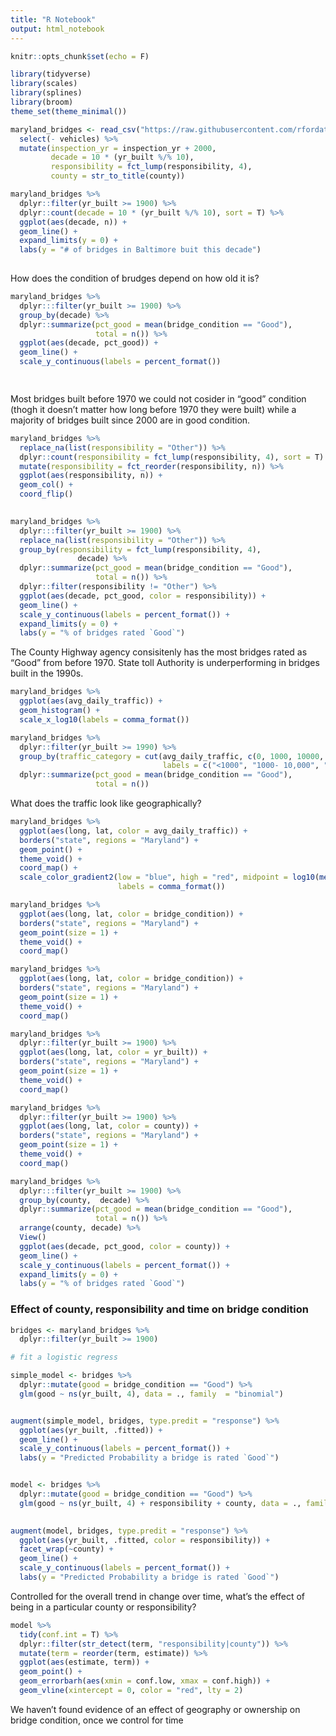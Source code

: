 ```yaml
---
title: "R Notebook"
output: html_notebook
---
```


```r
knitr::opts_chunk$set(echo = F)

```



```r
library(tidyverse)
library(scales)
library(splines)
library(broom)
theme_set(theme_minimal())

maryland_bridges <- read_csv("https://raw.githubusercontent.com/rfordatascience/tidytuesday/master/data/2018-11-27/baltimore_bridges.csv") %>%
  select(- vehicles) %>%
  mutate(inspection_yr = inspection_yr + 2000,
         decade = 10 * (yr_built %/% 10),
         responsibility = fct_lump(responsibility, 4),
         county = str_to_title(county))

```

```r

maryland_bridges %>%
  dplyr::filter(yr_built >= 1900) %>%
  dplyr::count(decade = 10 * (yr_built %/% 10), sort = T) %>%
  ggplot(aes(decade, n)) +
  geom_line() +
  expand_limits(y = 0) +
  labs(y = "# of bridges in Baltimore buit this decade")
    


```



How does the condition of brudges depend on how old it is?


```r

maryland_bridges %>% 
  dplyr:::filter(yr_built >= 1900) %>%
  group_by(decade) %>%
  dplyr::summarize(pct_good = mean(bridge_condition == "Good"),
                   total = n()) %>%
  ggplot(aes(decade, pct_good)) +
  geom_line() +
  scale_y_continuous(labels = percent_format())
  



```





Most bridges built before 1970 we could not cosider in "good" condition (thogh it doesn't matter how long before 1970 they were built) while a majority of bridges built since 2000 are in good condition. 


```r
maryland_bridges %>%
  replace_na(list(responsibility = "Other")) %>%
  dplyr::count(responsibility = fct_lump(responsibility, 4), sort = T) %>%
  mutate(responsibility = fct_reorder(responsibility, n)) %>%
  ggplot(aes(responsibility, n)) +
  geom_col() +
  coord_flip()
  
```



```r
maryland_bridges %>%
  dplyr:::filter(yr_built >= 1900) %>%
  replace_na(list(responsibility = "Other")) %>%
  group_by(responsibility = fct_lump(responsibility, 4),
               decade) %>%
  dplyr::summarize(pct_good = mean(bridge_condition == "Good"),
                   total = n()) %>%
  dplyr::filter(responsibility != "Other") %>%
  ggplot(aes(decade, pct_good, color = responsibility)) +
  geom_line() +
  scale_y_continuous(labels = percent_format()) +
  expand_limits(y = 0) +
  labs(y = "% of bridges rated `Good`")
```


The County Highway agency consisitenly has the most bridges rated as "Good" from before 1970. State toll Authority is underperforming in bridges built in the 1990s.
```r

maryland_bridges %>%
  ggplot(aes(avg_daily_traffic)) +
  geom_histogram() +
  scale_x_log10(labels = comma_format())

```


```r
maryland_bridges %>%
  dplyr::filter(yr_built >= 1990) %>%
  group_by(traffic_category = cut(avg_daily_traffic, c(0, 1000, 10000, Inf),
                                  labels = c("<1000", "1000- 10,000", "10,000 +"))) %>%
  dplyr::summarize(pct_good = mean(bridge_condition == "Good"),
                   total = n())
```


What does the traffic look like geographically?

```r
maryland_bridges %>%
  ggplot(aes(long, lat, color = avg_daily_traffic)) +
  borders("state", regions = "Maryland") +
  geom_point() +
  theme_void() +
  coord_map() +
  scale_color_gradient2(low = "blue", high = "red", midpoint = log10(median(maryland_bridges$avg_daily_traffic)), trans = "log10",
                        labels = comma_format())

```


```r
maryland_bridges %>%
  ggplot(aes(long, lat, color = bridge_condition)) +
  borders("state", regions = "Maryland") +
  geom_point(size = 1) +
  theme_void() +
  coord_map()
```




```r
maryland_bridges %>%
  ggplot(aes(long, lat, color = bridge_condition)) +
  borders("state", regions = "Maryland") +
  geom_point(size = 1) +
  theme_void() +
  coord_map() 
```


```r
maryland_bridges %>%
  dplyr::filter(yr_built >= 1900) %>%
  ggplot(aes(long, lat, color = yr_built)) +
  borders("state", regions = "Maryland") +
  geom_point(size = 1) +
  theme_void() +
  coord_map() 
```

```r
maryland_bridges %>%
  dplyr::filter(yr_built >= 1900) %>%
  ggplot(aes(long, lat, color = county)) +
  borders("state", regions = "Maryland") +
  geom_point(size = 1) +
  theme_void() +
  coord_map() 
```

```r
maryland_bridges %>%
  dplyr:::filter(yr_built >= 1900) %>%
  group_by(county,  decade) %>%
  dplyr::summarize(pct_good = mean(bridge_condition == "Good"),
                   total = n()) %>%
  arrange(county, decade) %>%
  View()
  ggplot(aes(decade, pct_good, color = county)) +
  geom_line() +
  scale_y_continuous(labels = percent_format()) +
  expand_limits(y = 0) +
  labs(y = "% of bridges rated `Good`")
```


### Effect of county, responsibility and time on bridge condition


```r

bridges <- maryland_bridges %>%
  dplyr::filter(yr_built >= 1900)

# fit a logistic regress

simple_model <- bridges %>%
  dplyr::mutate(good = bridge_condition == "Good") %>%
  glm(good ~ ns(yr_built, 4), data = ., family  = "binomial")


augment(simple_model, bridges, type.predit = "response") %>%
  ggplot(aes(yr_built, .fitted)) +
  geom_line() +
  scale_y_continuous(labels = percent_format()) +
  labs(y = "Predicted Probability a bridge is rated `Good`")


model <- bridges %>%
  dplyr::mutate(good = bridge_condition == "Good") %>%
  glm(good ~ ns(yr_built, 4) + responsibility + county, data = ., family  = "binomial")
  

augment(model, bridges, type.predit = "response") %>%
  ggplot(aes(yr_built, .fitted, color = responsibility)) +
  facet_wrap(~county) +
  geom_line() +
  scale_y_continuous(labels = percent_format()) +
  labs(y = "Predicted Probability a bridge is rated `Good`")

```

Controlled for the overall trend in change over time, what's the effect of being in a particular county or responsibility?


```r
model %>%
  tidy(conf.int = T) %>%
  dplyr::filter(str_detect(term, "responsibility|county")) %>%
  mutate(term = reorder(term, estimate)) %>%
  ggplot(aes(estimate, term)) +
  geom_point() +
  geom_errorbarh(aes(xmin = conf.low, xmax = conf.high)) +
  geom_vline(xintercept = 0, color = "red", lty = 2)


```





We haven't found evidence of an effect of geography or ownership on bridge condition, once we control for time































